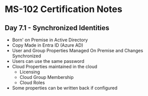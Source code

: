 # MS-102 Certification Notes
## Day 7.1 - Synchronized Identities

* Born' on Premise in Active Directory
* Copy Made in Entra ID (Azure AD)
* User and Group Properties Managed On Premise and Changes Synchronized
* Users can use the same password
* Cloud Properties maintained in the cloud
	* Licensing
	* Cloud Group Membership
	* Cloud Roles
* Some properties can be written back if configured